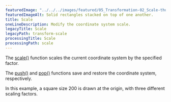 ---
featuredImage: "../../../images/featured/05_Transformation-02_Scale-thumbnail.png"
featuredImageAlt: Solid rectangles stacked on top of one another.
title: Scale
oneLineDescription: Modify the coordinate system scale.
legacyTitle: Scale
legacyPath: transform-scale
processingTitle: Scale
processingPath: scale
---

The
<a href="/reference/p5/scale/">scale()</a>
function scales the current coordinate system by the specified
factor.

The
<a href="/reference/p5/push/">push()</a>
and
<a href="/reference/p5/pop/">pop()</a>
functions save and restore the coordinate system, respectively.

In this example, a square size 200 is drawn at the origin, with
three different scaling factors.